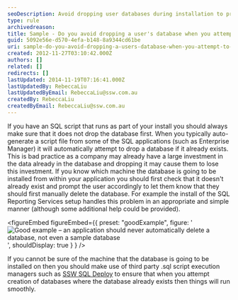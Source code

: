 ```yaml
---
seoDescription: Avoid dropping user databases during installation to prevent data loss and ensure smooth database creation processes.
type: rule
archivedreason:
title: Sample - Do you avoid dropping a user's database when you attempt to create a database?
guid: 5092e56e-d570-4efa-b148-8a9344cd61be
uri: sample-do-you-avoid-dropping-a-users-database-when-you-attempt-to-create-a-database
created: 2012-11-27T03:10:42.000Z
authors: []
related: []
redirects: []
lastUpdated: 2014-11-19T07:16:41.000Z
lastUpdatedBy: RebeccaLiu
lastUpdatedByEmail: RebeccaLiu@ssw.com.au
createdBy: RebeccaLiu
createdByEmail: RebeccaLiu@ssw.com.au
---
```


If you have an SQL script that runs as part of your install you should always make sure that it does not drop the database first. When you typically auto-generate a script file from some of the SQL applications (such as Enterprise Manager) it will automatically attempt to drop a database if it already exists. This is bad practice as a company may already have a large investment in the data already in the database and dropping it may cause them to lose this investment.
If you know which machine the database is going to be installed from within your application you should first check that it doesn't already exist and prompt the user accordingly to let them know that they should first manually delete the database. For example the install of the SQL Reporting Services setup handles this problem in an appropriate and simple manner (although some additional help could be provided).

<figureEmbed figureEmbed={{
  preset: "goodExample",
  figure: '![Good example – an application should never automatically delete a database, not even a sample database](../../assets/InterfacesDBAlreadyExists.gif)',
  shouldDisplay: true
} } />


If you cannot be sure of the machine that the database is going to be installed on then you should make use of third party .sql script execution managers such as [SSW SQL Deploy](http://www.ssw.com.au/ssw/SQLDeploy) to ensure that when you attempt creation of databases where the database already exists then things will run smoothly.

